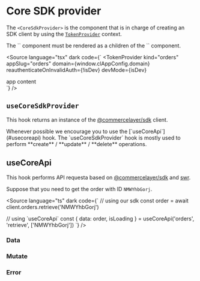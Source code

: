 
<Meta of={ComponentStories} />

# Core SDK provider

The `<CoreSdkProvider>` is the component that is in charge of creating an SDK client by using the [`TokenProvider`](/docs/getting-started-token-provider--docs) context.

<span type="warning" title="Dependencies">
The `<CoreSdkProvider>` component must be rendered as a children of the `<TokenProvider>` component.
</span>

<Source
  language="tsx"
  dark
  code={`
<TokenProvider
  kind="orders"
  appSlug="orders"
  domain={window.clAppConfig.domain}
  reauthenticateOnInvalidAuth={!isDev}
  devMode={isDev}
>
  <CoreSdkProvider>
    <div>app content</div>
  </CoreSdkProvider>
</TokenProvider>
`}
/>

## `useCoreSdkProvider`

This hook returns an instance of the [@commercelayer/sdk](https://github.com/commercelayer/commercelayer-sdk) client.

<span type="info">
Whenever possible we encourage you to use the [`useCoreApi`](#usecoreapi) hook. The `useCoreSdkProvider` hook is mostly used to perform **create** / **update** / **delete** operations.

</span>

<Description of={ComponentStories.UseCoreSdkProviderDefault} />
<Canvas of={ComponentStories.UseCoreSdkProviderDefault} />

## useCoreApi

This hook performs API requesta based on [@commercelayer/sdk](https://github.com/commercelayer/commercelayer-sdk) and [swr](https://swr.vercel.app/).

Suppose that you need to get the order with ID `NMWYhbGorj`.

<Source
  language="ts"
  dark
  code={`
// using our sdk
const order = await client.orders.retrieve('NMWYhbGorj')

// using \`useCoreApi\`
const {
data: order,
isLoading
} = useCoreApi('orders', 'retrieve', ['NMWYhbGorj'])
`} />

### Data

<Description of={ComponentStories.UseCoreApiData} />
<Canvas of={ComponentStories.UseCoreApiData} />

### Mutate

<Description of={ComponentStories.UseCoreApiMutate} />
<Canvas of={ComponentStories.UseCoreApiMutate} />

### Error

<Description of={ComponentStories.UseCoreApiError} />
<Canvas of={ComponentStories.UseCoreApiError} />
